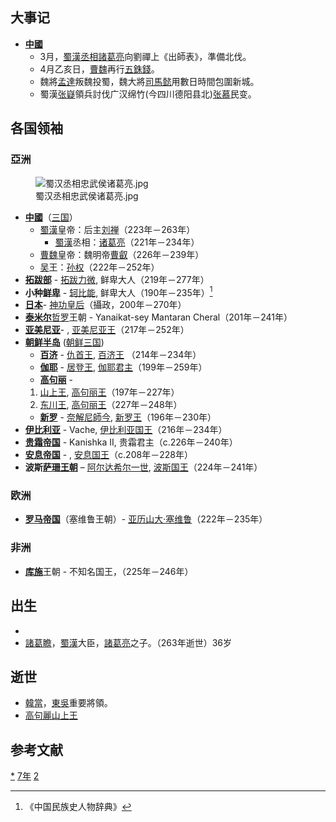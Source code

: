 {{yearTOC|227|曹魏'''[[太和_(曹叡)|太和]]元年'''；蜀汉'''[[建兴_(刘禅)|建兴]]五年'''；东吴'''[[黄武|黄武]]六年'''}}

== 大事记 ==
*'''[[中國|中國]]'''
**3月，[[蜀漢|蜀漢]][[丞相|丞相]][[諸葛亮|諸葛亮]]向劉禪上《出師表》，準備北伐。
**4月乙亥日，[[曹魏|曹魏]]再行[[五銖錢|五銖錢]]。
**魏將[[孟達|孟達]]叛魏投蜀，魏大將[[司馬懿|司馬懿]]用數日時間包圍新城。
**蜀漢[[张嶷|张嶷]]領兵討伐广汉绵竹(今四川德阳县北)[[张慕|张慕]]民变。

== 各国领袖 ==
=== 亞洲 ===
[[File:蜀汉丞相忠武侯诸葛亮.jpg|thumb]]
*'''[[中國|中國]]'''（[[三国|三国]]）
**[[蜀漢|蜀漢]]皇帝：后主[[刘禅|刘禅]]（223年－263年）
***[[蜀漢|蜀漢]]丞相：[[诸葛亮|诸葛亮]]（221年－234年）
**[[曹魏|曹魏]]皇帝：魏明帝[[曹叡|曹叡]]（226年－239年）
**[[孙吴|吴]]王：[[孙权|孙权]]（222年－252年）
*'''[[拓跋部|拓跋部]]''' - [[拓跋力微|拓跋力微]], 鲜卑大人（219年－277年）
*'''小种[[鲜卑|鲜卑]]''' - [[轲比能|轲比能]], 鲜卑大人（190年－235年）<ref>《中国民族史人物辞典》</ref>
*'''[[日本|日本]]'''- [[神功皇后|神功皇后]]（攝政，200年－270年）
*'''[[泰米尔人|泰米尔]]'''[[哲罗|哲罗]]王朝 - Yanaikat-sey Mantaran Cheral（201年－241年）
*'''[[亚美尼亚|亚美尼亚]]'''- {{link-en|梯里达底二世 (亚美尼亚)|Tiridates II of Armenia|梯里达底二世}}, [[亚美尼亚君主列表|亚美尼亚王]]（217年－252年）
*'''[[朝鲜半岛|朝鲜半岛]]''' ([[朝鲜三国|朝鲜三国]])
**'''[[百济|百济]]''' - [[仇首王|仇首王]], [[百济君主列表|百济王]] （214年－234年）
**'''[[伽耶|伽耶]]''' - [[居登王|居登王]], [[朝鲜半岛君主列表|伽耶君主]]（199年－259年）
**'''[[高句丽|高句丽]]''' - 
*#[[山上王|山上王]], [[高句丽君主列表|高句丽王]]（197年－227年）
*#[[东川王|东川王]], [[高句丽君主列表|高句丽王]]（227年－248年）
**'''[[新罗|新罗]]''' - [[奈解尼師今|奈解尼師今]], [[新罗君主列表|新罗王]]（196年－230年）
*'''[[高加索伊比利亚王国|伊比利亚]]''' - Vache, [[格鲁吉亚君主列表|伊比利亚国王]]（216年－234年）
*'''[[贵霜帝国|贵霜帝国]]''' - Kanishka II, 贵霜君主（c.226年－240年）
*'''[[安息帝国|安息帝国]]''' - {{link-en|沃洛吉斯六世|Vologases VI}}, [[伊朗君主列表|安息国王]]（c.208年－228年）
*'''波斯[[萨珊王朝|萨珊王朝]]''' – [[阿尔达希尔一世|阿尔达希尔一世]], [[伊朗君主列表|波斯国王]]（224年－241年）

=== 欧洲 ===
*'''[[罗马帝国|罗马帝国]]'''（塞维鲁王朝）- [[亚历山大·塞维鲁|亚历山大·塞维鲁]]（222年－235年）
=== 非洲 ===
*'''[[库施|库施]]'''王朝 - 不知名国王，（225年－246年）
== 出生 ==
*
*[[諸葛瞻|諸葛瞻]]，[[蜀漢|蜀漢]]大臣，[[諸葛亮|諸葛亮]]之子。（263年逝世）36岁

== 逝世 ==
{{Wikisource year mention}}
*[[韓當|韓當]]，[[孫吳|東吳]]重要將領。
*[[高句麗|高句麗]][[山上王|山上王]]

==参考文献==
{{reflist}}

[[Category:227年|*]]
[[Category:220年代|7年]]
[[Category:3世纪各年|2]]